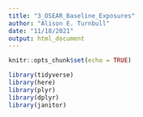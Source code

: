 ```yaml
---
title: "3_OSEAR_Baseline_Exposures"
author: "Alison E. Turnbull"
date: "11/18/2021"
output: html_document
---
```


```r
knitr::opts_chunk$set(echo = TRUE)
```

```r
library(tidyverse)
library(here)
library(plyr)
library(dplyr)
library(janitor)
```

```r

```

```r

```

```r

```